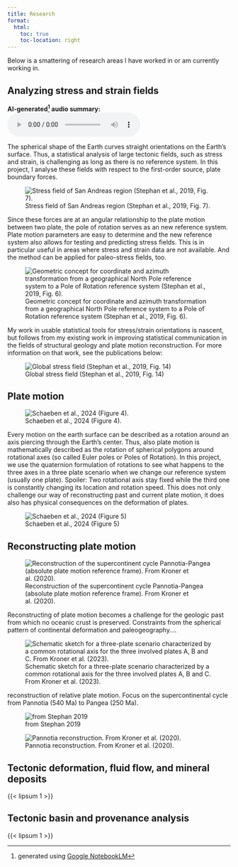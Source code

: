 ```yaml
---
title: Research
format:
  html:
    toc: true
    toc-location: right
---
```


Below is a smattering of research areas I have worked in or am currently working in.

## Analyzing stress and strain fields

**AI-generated[^1] audio summary:** 
![<i class="bi bi-file-earmark-music-fill"></i>](/stuff/Podcast - Analyzing the orientation of stress.wav)

[^1]: generated using [Google NotebookLM](https://notebooklm.google/)

The spherical shape of the Earth curves straight orientations on the Earth's surface. Thus, a statistical analysis of large tectonic fields, such as stress and strain, is challenging as long as there is no reference system. In this project, I analyse these fields with respect to the first-order source, plate boundary forces.

![Stress field of San Andreas region (Stephan et al., 2019, Fig. 7).](pictures/Figure_07_san_andreas_data.png)

Since these forces are at an angular relationship to the plate motion between two plate, the pole of rotation serves as an new reference system. Plate motion parameters are easy to determine and the new reference system also allows for testing and predicting stress fields. This is in particular useful in areas where stress and strain data are not available. And the method can be applied for paleo-stress fields, too.

![Geometric concept for coordinate and azimuth transformation from a geographical North Pole reference system to a Pole of Rotation reference system (Stephan et al., 2019, Fig. 6).](pictures/Figure_06_stephan2023.png)

My work in usable statistical tools for stress/strain orientations is nascent, but follows from my existing work in improving statistical communication in the fields of structural geology and plate motion reconstruction. For more information on that work, see the publications below:

![Global stress field (Stephan et al., 2019, Fig. 14)](pictures/Figure_14_world.png)

## Plate motion

![Schaeben et al., 2024 (Figure 4).](pictures/Figure_04_schaeben.png)

Every motion on the earth surface can be described as a rotation around an axis piercing through the Earth's center. Thus, also plate motion is mathematically described as the rotation of spherical polygons around rotational axes (so called Euler poles or Poles of Rotation). In this project, we use the quaternion formulation of rotations to see what happens to the three axes in a three plate scenario when we change our reference system (usually one plate). Spoiler: Two rotational axis stay fixed while the third one is constantly changing its location and rotation speed. This does not only challenge our way of reconstructing past and current plate motion, it does also has physical consequences on the deformation of plates.

![Schaeben et al., 2024 (Figure 5)](pictures/Figure_05_schaeben.png)

## Reconstructing plate motion

![Reconstruction of the supercontinent cycle Pannotia-Pangea (absolute plate motion reference frame). From Kroner et al. (2020).](pictures/Pannotia_Pangea.gif)

Reconstructing of plate motion becomes a challenge for the geologic past from which no oceanic crust is preserved. Constraints from the spherical pattern of continental deformation and paleogeography....

![Schematic sketch for a three-plate scenario characterized by a common rotational axis for the three involved plates A, B and C. From Kroner et al. (2023).](pictures/Kroner2022.PNG)

reconstruction of relative plate motion. Focus on the supercontinental cycle from Pannotia (540 Ma) to Pangea (250 Ma).

![from Stephan 2019](pictures/Stephan2019_ESR_10.PNG)

![Pannotia reconstruction. From Kroner et al. (2020).](pictures/pannotia.PNG)

## Tectonic deformation, fluid flow, and mineral deposits

{{< lipsum 1 >}}

## Tectonic basin and provenance analysis

{{< lipsum 1 >}}
